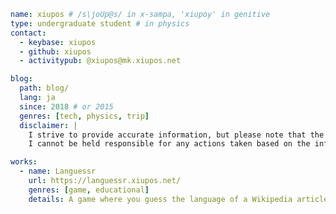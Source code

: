 ```yaml
name: xiupos # /s\joUp@s/ in x-sampa, 'xiupoy' in genitive
type: undergraduate student # in physics
contact:
  - keybase: xiupos
  - github: xiupos
  - activitypub: @xiupos@mk.xiupos.net

blog:
  path: blog/
  lang: ja
  since: 2018 # or 2015
  genres: [tech, physics, trip]
  disclaimer: |
    I strive to provide accurate information, but please note that the content on this site is provided without warranty, as it may sometimes become outdated. Additionally, I reserve the right to change or delete information without notice if its accuracy or appropriateness is in question.
    I cannot be held responsible for any actions taken based on the information provided on this site, or for any damages or losses that may occur as a result. Thank you for your understanding.

works:
  - name: Languessr
    url: https://languessr.xiupos.net/
    genres: [game, educational]
    details: A game where you guess the language of a Wikipedia article
```
